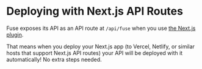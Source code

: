 # Deploying with Next.js API Routes

Fuse exposes its API as an API route at `/api/fuse` when you use [the Next.js plugin](/docs/setting-fuse-up-manually/nextjs).

That means when you deploy your Next.js app (to Vercel, Netlify, or similar hosts that support Next.js API routes) your API will be deployed with it automatically! No extra steps needed.
